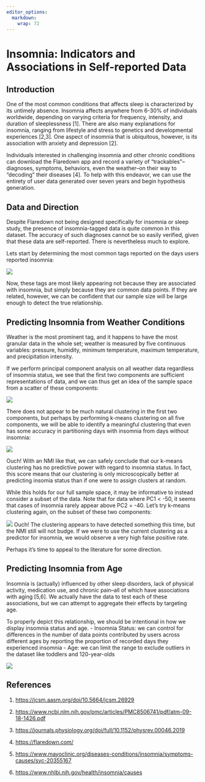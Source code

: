 ```yaml
---
editor_options: 
  markdown: 
    wrap: 72
---
```


# Insomnia: Indicators and Associations in Self-reported Data

## Introduction

One of the most common conditions that affects sleep is characterized by
its untimely absence. Insomnia affects anywhere from 6-30% of
individuals worldwide, depending on varying criteria for frequency,
intensity, and duration of sleeplessness [1]. There are also many
explanations for insomnia, ranging from lifestyle and stress to genetics
and developmental experiences [2,3]. One aspect of insomnia that is
ubiquitous, however, is its association with anxiety and depression [2].

Individuals interested in challenging insomnia and other chronic
conditions can download the Flaredown app and record a variety of
"trackables"--diagnoses, symptoms, behaviors, even the weather--on their
way to "decoding" their diseases [4]. To help with this endeavor, we can
use the entirety of user data generated over seven years and begin
hypothesis generation.

## Data and Direction

Despite Flaredown not being designed specifically for insomnia or sleep
study, the presence of insomnia-tagged data is quite common in this
dataset. The accuracy of such diagnoses cannot be so easily verified,
given that these data are self-reported. There is nevertheless much to
explore.

Lets start by determining the most common tags reported on the days
users reported insomnia:

![](./figures/figure_wordcloud.png){width=".9\\linewidth"}

Now, these tags are most likely appearing not because they are
associated with insomnia, but simply because they are common data
points. If they are related, however, we can be confident that our
sample size will be large enough to detect the true relationship.

## Predicting Insomnia from Weather Conditions

Weather is the most prominent tag, and it happens to have the most
granular data in the whole set; weather is measured by five continuous
variables: pressure, humidity, minimum temperature, maximum temperature,
and precipitation intensity.

If we perform principal component analysis on all weather data
regardless of insomnia status, we see that the first two components are
sufficient representations of data, and we can thus get an idea of the
sample space from a scatter of these components:

![](./figures/figure_pca.png){width=".9\\linewidth"}

There does not appear to be much natural clustering in the first two
components, but perhaps by performing k-means clustering on all five
components, we will be able to identify a meaningful clustering that
even has some accuracy in partitioning days with insomnia from days
without insomnia:

![](./figures/figure_insomnia_cluster.png){width=".9\\linewidth"}

Ouch! With an NMI like that, we can safely conclude that our k-means
clustering has no predictive power with regard to insomnia status. In
fact, this score means that our clustering is only microscopically
better at predicting insomia status than if one were to assign clusters
at random.

While this holds for our full sample space, it may be informative to
instead consider a subset of the data. Note that for data where PC1 \<
-50, it seems that cases of insomnia rarely appear above PC2 = -40.
Let's try k-means clustering again, on the subset of these two
components:

![](./figures/figure_insomnia_cluster_subset.png){width=".9\\linewidth"}
Ouch! The clustering appears to have detected something this time, but
the NMI still will not budge. If we were to use the current clustering
as a predictor for insomnia, we would observe a very high false positive
rate.

Perhaps it's time to appeal to the literature for some direction.

## Predicting Insomnia from Age

Insomnia is (actually) influenced by other sleep disorders, lack of
physical activity, medication use, and chronic pain--all of which have
associations with aging [5,6]. We actually have the data to test each of
these associations, but we can attempt to aggregate their effects by
targeting age.

To properly depict this relationship, we should be intentional in how we
display insomnia status and age. 
- Insomnia Status: we can control for
differences in the number of data points contributed by users across
different ages by reporting the proportion of recorded days they
experienced insomnia 
- Age: we can limit the range to exclude outliers
in the dataset like toddlers and 120-year-olds

![](./figures/figure_insomnia_vs_age.png){width=".9\\linewidth"}

## References

1.  <https://jcsm.aasm.org/doi/10.5664/jcsm.26929>

2.  <https://www.ncbi.nlm.nih.gov/pmc/articles/PMC8506741/pdf/atm-09-18-1426.pdf>

3.  <https://journals.physiology.org/doi/full/10.1152/physrev.00046.2019>

4.  <https://flaredown.com/>

5.  <https://www.mayoclinic.org/diseases-conditions/insomnia/symptoms-causes/syc-20355167>

6.  <https://www.nhlbi.nih.gov/health/insomnia/causes>
